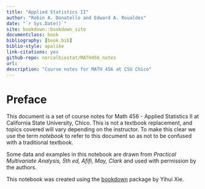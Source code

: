 ```yaml
--- 
title: "Applied Statistics II"
author: "Robin A. Donatello and Edward A. Roualdes"
date: "`r Sys.Date()`"
site: bookdown::bookdown_site
documentclass: book
bibliography: [book.bib]
biblio-style: apalike
link-citations: yes
github-repo: norcalbiostat/MATH456_notes
url: 
description: "Course notes for MATH 456 at CSU Chico"
---
```


# Preface {-}

This document is a set of course notes for Math 456 - Applied Statistics II at California State University, Chico. This is not a textbook replacement, and topics covered will vary depending on the instructor. To make this clear we use the term _notebook_ to refer to this document so as not to be confused with a traditional textbook. 

Some data and examples in this notebook are drawn from _Practical Multivariate Analysis, 5th ed, Afifi, May, Clark_ and used with permission by the authors. 

<!-- All material in these notes is licensed under [CC BY-NC-SA 4.0](https://creativecommons.org/licenses/by-nc-sa/4.0/). -->

This notebook was created using the [bookdown](https://bookdown.org/yihui/bookdown/) package by Yihui Xie. 


<!-- # Preparing Data for Analysis {-} -->

<!-- # (PART\*) Regression Modeling {-} -->
<!-- # Linear Regression {-} -->
<!-- # Model Building -->
<!-- # Generalized Linear Models {-} -->

<!-- # (PART\*) Multivariate Analysis {-} -->


<!-- # (PART\*) Hierarchical Regression Analysis {-} -->


<!-- # (PART\*) Other {-} -->

